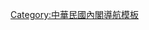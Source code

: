 {{Navbox
|name    = 張善政內閣
|title   = [[張善政內閣]]（2016年2月1日－2016年5月20日）
|state   = collapsed

|group1  = [[行政院院長]]
|list1   = ''[[張善政]]''（2016年2月1日－2016年5月20日 ）

|group2  = [[行政院副院長]]
|list2   = [[杜紫軍]]（2016年2月1日－2016年5月20日）

|group3  = [[行政院秘書長]]
|list3   = '''[[簡太郎]]'''（2015年1月24日－2016年5月20日）
|group4  = 行政院政務副秘書長
|list4   = '''[[徐中雄]]'''（2015年1月24日－2016年5月20日）
|group5  = 行政院常務副秘書長
|list5   = '''[[宋餘俠]]'''（2014年12月8日－2016年5月20日）

|list10   = {{Navbox subgroup|
|state   = plain
|title   = 部、會
|group1  = [[中華民國內政部|內政部]]部長
|list1   = '''[[陳威仁]]'''（2014年3月3日－2016年5月20日）
|group2  = [[中華民國外交部|外交部]]部長
|list2   = '''[[林永樂]]'''（2012年9月26日－2016年5月20日）
|group3  = [[中華民國國防部|國防部]]部長
|list3   = '''[[高廣圻]]'''（2015年1月31日－2016年5月20日）
|group4  = [[中華民國財政部|財政部]]部長
|list4   = '''[[張盛和]]'''（2012年6月1日－2016年5月20日）
|group5  = [[中華民國教育部|教育部]]部長
|list5   = '''[[吳思華]]'''（2014年8月6日－2016年5月20日）
|group6  = [[中華民國法務部|法務部]]部長
|list6   = '''[[羅瑩雪]]'''（2013年9月30日－2016年5月20日）
|group7  = [[中華民國經濟部|經濟部]]部長
|list7   =  '''[[鄧振中]]'''（2014年12月8日－2016年5月20日）
|group8  = [[中華民國交通部|交通部]]部長
|list8   = '''[[陳建宇]]'''（2015年1月24日－2016年5月20日）
|group9  = [[中華民國文化部|文化部]]部長
|list9   = '''[[洪孟啟]]'''（2015年1月24日－2016年5月20日）
|group10  = [[中華民國衛生福利部|衛生福利部]]部長
|list10   = '''[[蔣丙煌]]'''（2014年10月18日－2016年5月20日）
|group11  = [[中華民國勞動部|勞動部]]部長
|list11   = '''[[陳雄文]]'''（2014年8月20日－2016年5月20日）
|group12  = [[中華民國科技部|科技部]]部長
|list12   = '''[[徐爵民]]'''（2015年1月24日－2016年5月20日）
|group13  = [[蒙藏委員會]]委員長<br><small>（政務委員兼任）</small>
|list13   = '''[[蔡玉玲]] '''（2013年10月22日－2016年5月20日）
|group14 = [[中華民國僑務委員會|僑務委員會]]委員長
|list14  = '''[[陳士魁]]'''（2013年8月1日－2016年5月20日）
|group15 = [[中華民國客家委員會|客家委員會]]主任委員
|list15  = ''[[鍾萬梅]]''（2016年2月1日－2016年5月20日）
|group16 = [[中華民國金融監督管理委員會|金融監督管理委員會]]主任委員
|list16  = ''[[王儷玲]]''（2016年2月1日－2016年5月20日）
|group17 = [[中華民國國軍退除役官兵輔導委員會|國軍退除役官兵輔導委員會]]主任委員
|list17 =  '''[[董翔龍]] '''（2013年8月1日－2016年5月20日）
|group18  = [[中華民國國家發展委員會|國家發展委員會]]主任委員<br><small>（政務委員兼任）</small>
|list18   = [[林祖嘉]]（2016年2月1日－2016年5月20日）
|group19  = [[中華民國原住民族委員會|原住民族委員會]]主任委員
|list19   = '''[[林江義]]'''（2013年8月1日－2016年5月20日 ）
}}
|list11   = {{Navbox subgroup|
|state   = plain
|title   = 署、附屬二級機關<!--“委員會”指名義上為行政院附設的委員會-->
|group3  = [[行政院環境保護署]]署長
|list3   = '''[[魏國彥]]'''（2014年3月3日－2016年5月20日）
|group4  = [[行政院海岸巡防署]]署長
|list4   =''' [[王崇儀]]'''（2014年12月8日－2016年5月20日）
|group5  = [[行政院大陸委員會]]主任委員
|list5   = '''[[夏立言]]'''（2015年2月17日－2016年5月20日）
|group6  = [[行政院原子能委員會]]主任委員
|list6   = ''[[周源卿]]''（2016年2月1日－2016年5月20日）
|group7  = [[行政院農業委員會]]主任委員
|list7   = ''[[陳志清]]''（2016年2月1日－2016年5月20日）
|group8  = [[行政院公共工程委員會]]主任委員<br><small>（政務委員兼任）</small>
|list8   ='''[[許俊逸]]'''（2014年7月1日－2016年5月20日）
|group9 = [[行政院主計總處]]主計長
|list9  = '''[[石素梅]]'''（2008年5月20日－2016年5月20日）
|group10  = [[行政院人事行政總處]]人事長
|list10   = '''[[黃富源]]'''（2012年3月26日－2016年5月20日）
|group11  = [[行政院發言人]]
|list11 =  '''[[孫立群]] '''（2014年2月17日－2016年5月20日）
}}
|list13   = {{Navbox subgroup|
|state   = plain
|title   = 獨立機關（任期制，不受內閣改組影響）
|group3  = [[中華民國中央選舉委員會|中央選舉委員會]]主任委員 
|list3   = '''[[劉義周]]'''（2014年8月1日代理，2015年1月－ ）
|group6  = [[公平交易委員會 (中華民國)|公平交易委員會]]主任委員
|list6   = '''[[吳秀明]]'''（2010年2月1日－2017年1月31日 ）
|group8  = [[國家通訊傳播委員會]]主任委員
|list8   = '''[[石世豪]]'''（2012年8月1日－2016年7月31日 ）
}}
|list14   = {{Navbox subgroup|
|state   = plain
|title   = 其他內閣機關
|group1  = [[中華民國中央銀行|中央銀行]]總裁
|list1   = '''[[彭淮南]]'''（1998年2月25日－ 任期制，不受內閣改組影響）
|group2  = [[國立故宮博物院]]院長
|list2   ='''[[馮明珠]]'''（2012年9月18日－2016年5月20日 ）
}}
|list15   = {{Navbox subgroup|
|listclass = plainlist
|liststyle = line-height:1.8
|state   = plain
|title   = [[中華民國政務委員列表|政務委員]]
|group1  = 兼[[臺灣省政府主席]]
|list1   = '''[[林政則]]'''（2010年2月26日－2016年5月20日）
|group2  = 兼國家發展委員會主任委員、[[福建行政長官列表|福建省政府主席]]
|list2 = [[林祖嘉]]（2016年2月1日－2016年5月20日）
|group3  = 兼蒙藏委員會委員長
|list3 =  '''[[蔡玉玲]] '''（2013年10月22日－2016年5月20日）
|group4  = 兼行政院公共工程委員會主任委員
|list4 = '''許俊逸'''（2014年7月1日－2016年5月20日）
|group5  = 不管部會的政務委員
|list5 = 
* '''[[馮燕 (臺灣人物)|馮燕]]'''（2013年8月1日－2016年5月20日）
* '''[[蕭家淇]]'''（2015年2月25日－2016年5月20日 ）
* [[鐘嘉德]]（2016年2月1日－2016年5月20日 ）
}}

*粗體為[[毛治國內閣]]續任者
*斜體為毛治國內閣副首長直接升任者
}}<noinclude>
[[Category:中華民國內閣導航模板]]
</noinclude>